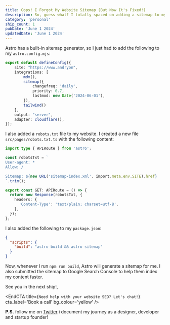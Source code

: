```yaml
---
title: Oops! I Forgot My Website Sitemap (But Now It's Fixed!)
description: So, guess what? I totally spaced on adding a sitemap to my website. A sitemap helps search engines find all my awesome content, which is kind of important!  This post will show you how I easily set it up with Astro, so you don't make the same mistake I did.
category: 'personal'
ship_count: 1
pubDate: 'June 1 2024'
updatedDate: 'June 1 2024'
---
```


Astro has a built-in sitemap generator, so I just had to add the following to my `astro.config.mjs`:

```ts
export default defineConfig({
	site: "https://www.andryon",
	integrations: [
        mdx(), 
        sitemap({
            changefreq: 'daily',
            priority: 0.7,
            lastmod: new Date('2024-06-01'),
        }), 
        tailwind()
    ],
	output: "server",
	adapter: cloudflare(),
});
```

I also added a `robots.txt` file to my website. I created a new file `src/pages/robots.txt.ts` with the following content:

```ts
import type { APIRoute } from 'astro';

const robotsTxt = `
User-agent: *
Allow: /

Sitemap: ${new URL('sitemap-index.xml', import.meta.env.SITE).href}
`.trim();

export const GET: APIRoute = () => {
  return new Response(robotsTxt, {
    headers: {
      'Content-Type': 'text/plain; charset=utf-8',
    },
  });
};
```

I also added the following to my `package.json`:

```json
{
  "scripts": {
    "build": "astro build && astro sitemap"
  }
}
```

Now, whenever I run `npm run build`, Astro will generate a sitemap for me. I also submitted the sitemap to Google Search Console to help them index my content faster.

See you in the next ship!, 


<EndCTA
	title={`Need help with your website SEO? Let's chat!`}
	cta_label='Book a call'
	bg_colour='yellow'
/>


**P.S.** follow me on [Twitter](https://x.com/spikeysanju) i document my journey as a designer, developer and startup founder!

